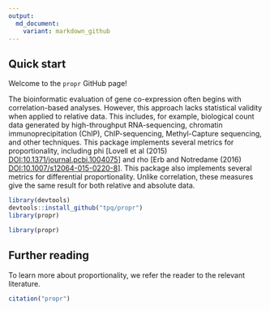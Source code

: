 ```yaml
---
output:
  md_document:
    variant: markdown_github
---
```


<!-- README.md is generated from README.Rmd. Please edit that file -->

## Quick start

Welcome to the `propr` GitHub page!

The bioinformatic evaluation of gene co-expression often begins with correlation-based analyses. However, this approach lacks statistical validity when applied to relative data. This includes, for example, biological count data generated by high-throughput RNA-sequencing, chromatin immunoprecipitation (ChIP), ChIP-sequencing, Methyl-Capture sequencing, and other techniques. This package implements several metrics for proportionality, including phi [Lovell et al (2015) <DOI:10.1371/journal.pcbi.1004075>] and rho [Erb and Notredame (2016) <DOI:10.1007/s12064-015-0220-8>]. This package also implements several metrics for differential proportionality. Unlike correlation, these measures give the same result for both relative and absolute data.

```r
library(devtools)
devtools::install_github("tpq/propr")
library(propr)
```

```r
library(propr)
```

## Further reading

To learn more about proportionality, we refer the reader to the relevant literature.

```r
citation("propr")
```
